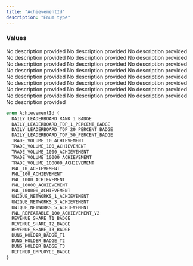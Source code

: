 ```yaml
---
title: "AchievementId"
description: "Enum type"
---
```


### Values

<ResponseField name="DAILY_LEADERBOARD_RANK_1_BADGE" type="enum">
  No description provided
</ResponseField>

<ResponseField name="DAILY_LEADERBOARD_TOP_1_PERCENT_BADGE" type="enum">
  No description provided
</ResponseField>

<ResponseField name="DAILY_LEADERBOARD_TOP_20_PERCENT_BADGE" type="enum">
  No description provided
</ResponseField>

<ResponseField name="DAILY_LEADERBOARD_TOP_50_PERCENT_BADGE" type="enum">
  No description provided
</ResponseField>

<ResponseField name="TRADE_VOLUME_10_ACHIEVEMENT" type="enum">
  No description provided
</ResponseField>

<ResponseField name="TRADE_VOLUME_100_ACHIEVEMENT" type="enum">
  No description provided
</ResponseField>

<ResponseField name="TRADE_VOLUME_1000_ACHIEVEMENT" type="enum">
  No description provided
</ResponseField>

<ResponseField name="TRADE_VOLUME_10000_ACHIEVEMENT" type="enum">
  No description provided
</ResponseField>

<ResponseField name="TRADE_VOLUME_100000_ACHIEVEMENT" type="enum">
  No description provided
</ResponseField>

<ResponseField name="PNL_10_ACHIEVEMENT" type="enum">
  No description provided
</ResponseField>

<ResponseField name="PNL_100_ACHIEVEMENT" type="enum">
  No description provided
</ResponseField>

<ResponseField name="PNL_1000_ACHIEVEMENT" type="enum">
  No description provided
</ResponseField>

<ResponseField name="PNL_10000_ACHIEVEMENT" type="enum">
  No description provided
</ResponseField>

<ResponseField name="PNL_100000_ACHIEVEMENT" type="enum">
  No description provided
</ResponseField>

<ResponseField name="UNIQUE_NETWORKS_1_ACHIEVEMENT" type="enum">
  No description provided
</ResponseField>

<ResponseField name="UNIQUE_NETWORKS_3_ACHIEVEMENT" type="enum">
  No description provided
</ResponseField>

<ResponseField name="UNIQUE_NETWORKS_5_ACHIEVEMENT" type="enum">
  No description provided
</ResponseField>

<ResponseField name="PNL_REPEATABLE_100_ACHIEVEMENT_V2" type="enum">
  No description provided
</ResponseField>

<ResponseField name="REVENUE_SHARE_T1_BADGE" type="enum">
  No description provided
</ResponseField>

<ResponseField name="REVENUE_SHARE_T2_BADGE" type="enum">
  No description provided
</ResponseField>

<ResponseField name="REVENUE_SHARE_T3_BADGE" type="enum">
  No description provided
</ResponseField>

<ResponseField name="DUNG_HOLDER_BADGE_T1" type="enum">
  No description provided
</ResponseField>

<ResponseField name="DUNG_HOLDER_BADGE_T2" type="enum">
  No description provided
</ResponseField>

<ResponseField name="DUNG_HOLDER_BADGE_T3" type="enum">
  No description provided
</ResponseField>

<ResponseField name="DEFINED_EMPLOYEE_BADGE" type="enum">
  No description provided
</ResponseField>


```graphql AchievementId
enum AchievementId {
  DAILY_LEADERBOARD_RANK_1_BADGE
  DAILY_LEADERBOARD_TOP_1_PERCENT_BADGE
  DAILY_LEADERBOARD_TOP_20_PERCENT_BADGE
  DAILY_LEADERBOARD_TOP_50_PERCENT_BADGE
  TRADE_VOLUME_10_ACHIEVEMENT
  TRADE_VOLUME_100_ACHIEVEMENT
  TRADE_VOLUME_1000_ACHIEVEMENT
  TRADE_VOLUME_10000_ACHIEVEMENT
  TRADE_VOLUME_100000_ACHIEVEMENT
  PNL_10_ACHIEVEMENT
  PNL_100_ACHIEVEMENT
  PNL_1000_ACHIEVEMENT
  PNL_10000_ACHIEVEMENT
  PNL_100000_ACHIEVEMENT
  UNIQUE_NETWORKS_1_ACHIEVEMENT
  UNIQUE_NETWORKS_3_ACHIEVEMENT
  UNIQUE_NETWORKS_5_ACHIEVEMENT
  PNL_REPEATABLE_100_ACHIEVEMENT_V2
  REVENUE_SHARE_T1_BADGE
  REVENUE_SHARE_T2_BADGE
  REVENUE_SHARE_T3_BADGE
  DUNG_HOLDER_BADGE_T1
  DUNG_HOLDER_BADGE_T2
  DUNG_HOLDER_BADGE_T3
  DEFINED_EMPLOYEE_BADGE
}
```
